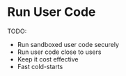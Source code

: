 # Run User Code

TODO:

- Run sandboxed user code securely
- Run user code close to users
- Keep it cost effective
- Fast cold-starts

